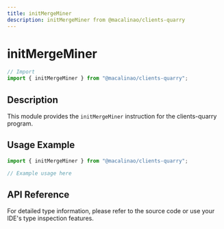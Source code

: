 ```yaml
---
title: initMergeMiner
description: initMergeMiner from @macalinao/clients-quarry
---
```


# initMergeMiner

```typescript
// Import
import { initMergeMiner } from "@macalinao/clients-quarry";
```

## Description

This module provides the `initMergeMiner` instruction for the clients-quarry program.

## Usage Example

```typescript
import { initMergeMiner } from "@macalinao/clients-quarry";

// Example usage here
```

## API Reference

For detailed type information, please refer to the source code or use your IDE's type inspection features.
